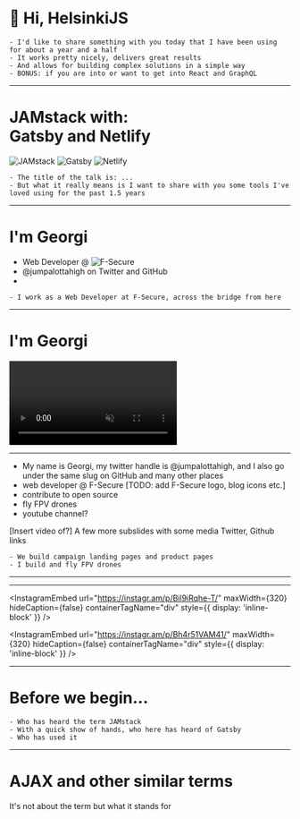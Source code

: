 
<Head>
  <title>JAMstack with Gatsby and Netlify</title>
  <link rel="icon" type="image/x-icon" href="favicon.ico" />
  <meta
    property="og:url"
    content="https://jam-stack-with-gatsby-and-netlify.netlify.com"
  />
  <meta property="og:title" content="JAMstack with Gatsby and Netlify" />
  <meta
    property="og:description"
    content="A talk about JAMstack, Gatsby and Netlify"
  />
  <meta
    property="og:image"
    content="https://blog.georgi-yanev.com/static/getting-started-with-software-development-1-61fe27ec8f41f8d457f91c70f3eee061.png"
  />
  <meta name="twitter:card" content="summary_large_image" />
  <meta name="twitter:site" content="@jumpalottahigh" />
  <meta
    name="twitter:image"
    content="https://blog.georgi-yanev.com/static/getting-started-with-software-development-1-61fe27ec8f41f8d457f91c70f3eee061.png"
  />
  <meta name="twitter:title" content="JAMstack with Gatsby and Netlify" />
  <meta
    name="twitter:description"
    content="A talk about JAMstack, Gatsby and Netlify"
  />
</Head>


# 👋 Hi, HelsinkiJS

```notes
- I'd like to share something with you today that I have been using for about a year and a half
- It works pretty nicely, delivers great results
- And allows for building complex solutions in a simple way
- BONUS: if you are into or want to get into React and GraphQL
```

---

# JAMstack with:<br/> Gatsby and Netlify

<div className="intro-grid">
  <Appear>
    <img
      src={require('file-loader!../assets/jam.png')}
      className="jam"
      alt="JAMstack"
    />
    <img
      src={require('file-loader!../assets/gatsby.svg')}
      className="gatsby"
      alt="Gatsby"
    />
    <img
      src={require('file-loader!../assets/netlify.svg')}
      className="netlify"
      alt="Netlify"
    />
  </Appear>
</div>

```notes
- The title of the talk is: ...
- But what it really means is I want to share with you some tools I've loved using for the past 1.5 years
```

---

# I'm Georgi

<Appear>
  <ul className="intro-self">
    <li>
      Web Developer @
      <img
        className="f-secure"
        src="https://www.f-secure.com/documents/assets/images/logo-f-secure-black.svg"
        alt="F-Secure"
      />
    </li>
    <li>@jumpalottahigh on Twitter and GitHub</li>
    <li />
  </ul>
</Appear>

```notes
- I work as a Web Developer at F-Secure, across the bridge from here

```

---

# I'm Georgi

<video autoPlay={true} muted={true} playsInline="" className="fade-in">
  <source
    src="https://www.georgi-yanev.com/static/landing-a-quad-1-d1a878f7ef756c703ebeeecdb529e63e.webm"
    type="video/webm"
  />
  <source
    src="https://www.georgi-yanev.com/static/landing-a-quad-1-a959ba1dfed1d6abe2e8052b61bfb0b4.mp4"
    type="video/mp4"
  />
  Tap to play video
</video>

---

- My name is Georgi, my twitter handle is @jumpalottahigh, and I also go under the same slug on GitHub and many other places
- web developer @ F-Secure [TODO: add F-Secure logo, blog icons etc.]
- contribute to open source
- fly FPV drones
- youtube channel?

[Insert video of?]
A few more subslides with some media
Twitter, Github links

```notes
- We build campaign landing pages and product pages
- I build and fly FPV drones
```

---

<InstagramEmbed
  url="https://instagr.am/p/BqUPyt7l1al/"
  maxWidth={320}
  hideCaption={false}
  containerTagName="div"
/>

---

<InstagramEmbed
  url="https://instagr.am/p/Bil9iRqhe-T/"
  maxWidth={320}
  hideCaption={false}
  containerTagName="div"
  style={{ display: 'inline-block' }}
/>

<InstagramEmbed
  url="https://instagr.am/p/Bh4r51VAM41/"
  maxWidth={320}
  hideCaption={false}
  containerTagName="div"
  style={{ display: 'inline-block' }}
/>

---

# Before we begin...

```notes
- Who has heard the term JAMstack
- With a quick show of hands, who here has heard of Gatsby
- Who has used it
```

---

# AJAX and other similar terms

It's not about the term but what it stands for
